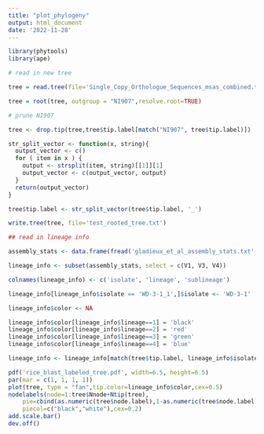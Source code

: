 ```yaml
---
title: "plot_phylogeny"
output: html_document
date: '2022-11-28'
---
```


```r
library(phytools)
library(ape)
```


```r
# read in new tree

tree = read.tree(file='Single_Copy_Orthologue_Sequences_msas_combined.trimmed.fasttree')

tree = root(tree, outgroup = "NI907",resolve.root=TRUE)

# prune NI907

tree <- drop.tip(tree,tree$tip.label[match("NI907", tree$tip.label)])

str_split_vector <- function(x, string){
  output_vector <- c()
  for ( item in x ) {
    output <- strsplit(item, string)[[1]][1]
    output_vector <- c(output_vector, output)
  }
  return(output_vector)
}

tree$tip.label <- str_split_vector(tree$tip.label, '_')

write.tree(tree, file='test_rooted_tree.txt')

```

```r
## read in lineage info

assembly_stats <- data.frame(fread('gladieux_et_al_assembly_stats.txt', na.strings = ''))

lineage_info <- subset(assembly_stats, select = c(V1, V3, V4))

colnames(lineage_info) <- c('isolate', 'lineage', 'sublineage')

lineage_info[lineage_info$isolate == 'WD-3-1_1',]$isolate <- 'WD-3-1'

lineage_info$color <- NA

lineage_info$color[lineage_info$lineage==1] = 'black'
lineage_info$color[lineage_info$lineage==2] = 'red'
lineage_info$color[lineage_info$lineage==3] = 'green'
lineage_info$color[lineage_info$lineage==4] = 'blue'

lineage_info <- lineage_info[match(tree$tip.label, lineage_info$isolate),]

```



```r
pdf('rice_blast_labeled_tree.pdf', width=6.5, height=6.5)
par(mar = c(1, 1, 1, 1))
plot(tree, type = "fan",tip.color=lineage_info$color,cex=0.5)
nodelabels(node=1:tree$Nnode+Ntip(tree),
    pie=cbind(as.numeric(tree$node.label),1-as.numeric(tree$node.label)),
    piecol=c("black","white"),cex=0.2)
add.scale.bar()
dev.off()
```


